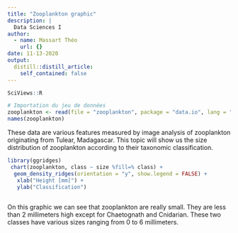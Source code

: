 ```yaml
---
title: "Zooplankton graphic"
description: |
  Data Sciences I
author:
  - name: Massart Théo
    url: {}
date: 11-13-2020
output:
  distill::distill_article:
    self_contained: false
---
```


```r
SciViews::R
```

```r
# Importation du jeu de données
zooplankton <- read(file = "zooplankton", package = "data.io", lang = "fr")
names(zooplankton)
```

These data are various features measured by image analysis of zooplankton originating from Tulear, Madagascar. This topic will show us the size distribution of zooplankton according to their taxonomic classification. 

```r
library(ggridges)
 chart(zooplankton, class ~ size %fill=% class) +
  geom_density_ridges(orientation = "y", show.legend = FALSE) +
   xlab("Height [mm]") +
   ylab("Classification")
 
```
On this graphic we can see that zooplankton are really small. They are less than 2 millimeters high except for Chaetognath and Cnidarian. These two classes have various sizes ranging from 0 to 6 millimeters.


